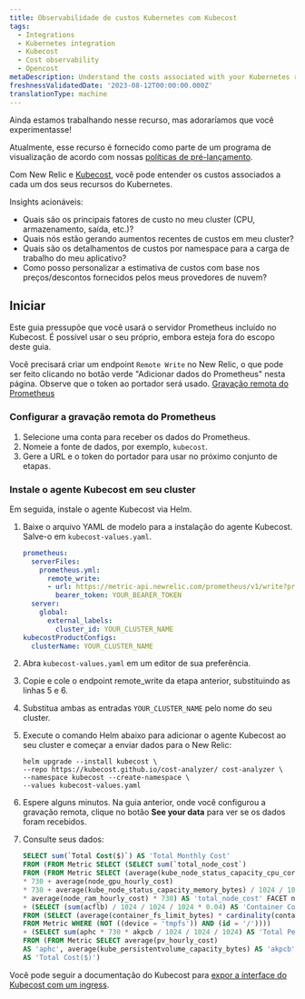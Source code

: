 ```yaml
---
title: Observabilidade de custos Kubernetes com Kubecost
tags:
  - Integrations
  - Kubernetes integration
  - Kubecost
  - Cost observability
  - Opencost
metaDescription: Understand the costs associated with your Kubernetes resources
freshnessValidatedDate: '2023-08-12T00:00:00.000Z'
translationType: machine
---
```


<Callout title="visualização">
  Ainda estamos trabalhando nesse recurso, mas adoraríamos que você experimentasse!

  Atualmente, esse recurso é fornecido como parte de um programa de visualização de acordo com nossas [políticas de pré-lançamento](/docs/licenses/license-information/referenced-policies/new-relic-pre-release-policy).
</Callout>

Com New Relic e [Kubecost](https://kubecost.github.io/cost-analyzer/), você pode entender os custos associados a cada um dos seus recursos do Kubernetes.

Insights acionáveis:

* Quais são os principais fatores de custo no meu cluster (CPU, armazenamento, saída, etc.)?
* Quais nós estão gerando aumentos recentes de custos em meu cluster?
* Quais são os detalhamentos de custos por namespace para a carga de trabalho do meu aplicativo?
* Como posso personalizar a estimativa de custos com base nos preços/descontos fornecidos pelos meus provedores de nuvem?

## Iniciar

Este guia pressupõe que você usará o servidor Prometheus incluído no Kubecost. É possível usar o seu próprio, embora esteja fora do escopo deste guia.

Você precisará criar um endpoint `Remote Write` no New Relic, o que pode ser feito clicando no botão verde "Adicionar dados do Prometheus" nesta página. Observe que o token ao portador será usado. [Gravação remota do Prometheus](/docs/infrastructure/prometheus-integrations/install-configure-remote-write/set-your-prometheus-remote-write-integration/)

### Configurar a gravação remota do Prometheus

1. Selecione uma conta para receber os dados do Prometheus.
2. Nomeie a fonte de dados, por exemplo, `kubecost`.
3. Gere a URL e o token do portador para usar no próximo conjunto de etapas.

### Instale o agente Kubecost em seu cluster

Em seguida, instale o agente Kubecost via Helm.

1. Baixe o arquivo YAML de modelo para a instalação do agente Kubecost. Salve-o em `kubecost-values.yaml`.

   ```yaml
   prometheus:
     serverFiles:
       prometheus.yml:
         remote_write:
         - url: https://metric-api.newrelic.com/prometheus/v1/write?prometheus_server=YOUR_CLUSTER_NAME
           bearer_token: YOUR_BEARER_TOKEN
     server:
       global:
         external_labels:
           cluster_id: YOUR_CLUSTER_NAME
   kubecostProductConfigs:
     clusterName: YOUR_CLUSTER_NAME
   ```

2. Abra `kubecost-values.yaml` em um editor de sua preferência.

3. Copie e cole o endpoint remote_write da etapa anterior, substituindo as linhas 5 e 6.

4. Substitua ambas as entradas `YOUR_CLUSTER_NAME` pelo nome do seu cluster.

5. Execute o comando Helm abaixo para adicionar o agente Kubecost ao seu cluster e começar a enviar dados para o New Relic:

   ```shell
   helm upgrade --install kubecost \
   --repo https://kubecost.github.io/cost-analyzer/ cost-analyzer \
   --namespace kubecost --create-namespace \
   --values kubecost-values.yaml
   ```

6. Espere alguns minutos. Na guia anterior, onde você configurou a gravação remota, clique no botão <DNT>**See your data**</DNT> para ver se os dados foram recebidos.

7. Consulte seus dados:

   ```sql
   SELECT sum(`Total Cost($)`) AS 'Total Monthly Cost'
   FROM (FROM Metric SELECT (SELECT sum(`total_node_cost`)
   FROM (FROM Metric SELECT (average(kube_node_status_capacity_cpu_cores) * average(node_cpu_hourly_cost)
   * 730 + average(node_gpu_hourly_cost)
   * 730 + average(kube_node_status_capacity_memory_bytes) / 1024 / 1024 / 1024
   * average(node_ram_hourly_cost) * 730) AS 'total_node_cost' FACET node))
   + (SELECT (sum(acflb) / 1024 / 1024 / 1024 * 0.04) AS 'Container Cost($)'
   FROM (SELECT (average(container_fs_limit_bytes) * cardinality(container_fs_limit_bytes)) AS 'acflb'
   FROM Metric WHERE (NOT ((device = 'tmpfs')) AND (id = '/'))))
   + (SELECT sum(aphc * 730 * akpcb / 1024 / 1024 / 1024) AS 'Total Persistent Volume Cost($)'
   FROM (FROM Metric SELECT average(pv_hourly_cost)
   AS 'aphc', average(kube_persistentvolume_capacity_bytes) AS 'akpcb' FACET persistentvolume, instance))
   AS 'Total Cost($)')
   ```

Você pode seguir a documentação do Kubecost para [expor a interface do Kubecost com um ingress](https://docs.kubecost.com/install-and-configure/install/ingress-examples).
